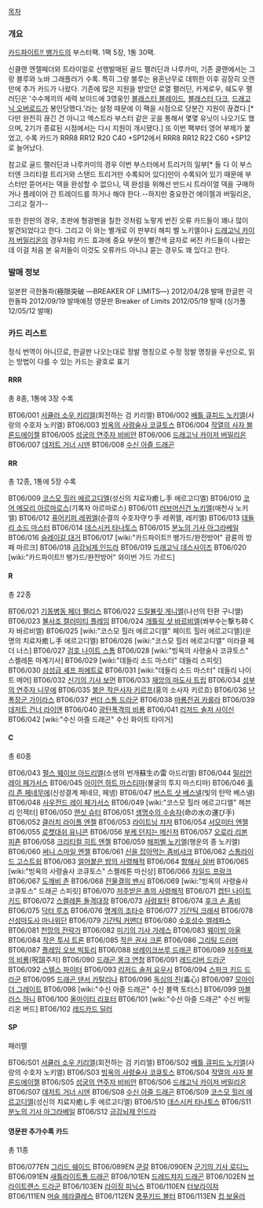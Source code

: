 [[목차]]

=== 개요 ===
[[카드파이트!! 뱅가드]]의 부스터팩. 1팩 5장, 1통 30팩.

신클랜 엔젤페더와 트라이얼로 선행발매된 골드 팰러딘과 나루카미, 기존 클랜에서는 그랑 블루와 노바 그래플러가 수록. 특히 그랑 블루는 용혼난무로 데뷔한 이후 굉장히 오랜만에 추가 카드가 나왔다. 기존에 많은 지원을 받았던 로열 팰러딘, 카게로우, 쉐도우 팰러딘은 '수수께끼의 세력 보이드에 3영웅인 [[블래스터 블레이드]], [[블래스터 다크]], [[드래고닉 오버로드]]가 봉인당했다.'라는 설정 때문에 이 팩을 시점으로 당분간 지원이 끊겼다.[* 다만 완전히 끊긴 건 아니고 엑스트라 부스터 같은 곳을 통해서 몇몇 유닛이 나오기도 했으며, 2기가 종료된 시점에서는 다시 지원이 개시됐다.] 또 이번 팩부터 영어 부제가 붙었고, 수록 카드가 RRR8 RR12 R20 C40 +SP12에서 RRR8 RR12 R22 C60 +SP12로 늘어났다. 

참고로 골드 팰러딘과 나루카미의 경우 이번 부스터에서 트리거의 일부[* 둘 다 이 부스터엔 크리티컬 트리거와 스탠드 트리거만 수록되어 있다]만이 수록되어 있기 때문에 부스터만 뜯어서는 덱을 완성할 수 없으니, 덱 완성을 위해선 반드시 트라이얼 덱을 구매하거나 플레이어 간 트레이드를 하거나 해야 한다.--하지만 중요한건 에이젤과 버밀리온, 그리고 절가--

또한 한판의 경우, 초판에 형광펜을 칠한 것처럼 노랗게 번진 오류 카드들이 꽤나 많이 발견되었다고 한다. 그리고 이 와는 별개로 이 판부터 해피 벨 노키엘이나 [[드래고닉 카이저 버밀리온]]의 경우처럼 카드 효과에 중요 부분이 빨간색 글자로 써진 카드들이 나왔는데 이걸 처음 본 유저들이 이것도 오류카드 아니냐 묻는 경우도 꽤 있다고 한다.

=== 발매 정보 ===
일본판 극한돌파(極限突破 ―BREAKER OF LIMITS―) 2012/04/28 발매
한글판 극한돌파 2012/09/19 발매예정
영문판 Breaker of Limits 2012/05/19 발매 (싱가폴 12/05/12 발매)

=== 카드 리스트 ===
정식 번역이 아니므로, 한글판 나오는대로 정발 명칭으로 수정
정발 명칭을 우선으로, 읽는 방법이 다를 수 있는 카드는 괄호로 표기

==== RRR ====
총 8종, 1통에 3장 수록

BT06/001 [[서큘러 소우 키리엘]](회전하는 검 키리엘)
BT06/002 [[배틀 큐피드 노키엘]](사랑의 수호자 노키엘)
BT06/003 [[빙옥의 사령술사 코큐토스]]
BT06/004 [[작열의 사자 블론드에이젤]]
BT06/005 [[성궁의 연주자 비비안]]
BT06/006 [[드래고닉 카이저 버밀리온]]
BT06/007 [[데저트 거너 시덴]]
BT06/008 [[수신 아즐 드래곤]]

==== RR ====
총 12종, 1통에 5장 수록

BT06/009 [[코스모 힐러 에르고디엘]](성신의 치료자癒し手 에르고디엘)
BT06/010 [[코어 메모리 아르마로스]](기록자 아르마로스)
BT06/011 [[러브머신건 노키엘]](애천사 노키엘)
BT06/012 [[퓨어키퍼 레퀴엘]](순결의 수호자守り手 레퀴엘, 레키엘)
BT06/013 [[데들리 소드 마스터]]
BT06/014 [[데스시커 타나토스]]
BT06/015 [[분노의 기사 아그라베일]]
BT06/016 [[슬레이갈 대거]]
BT06/017 [wiki:"카드파이트!! 뱅가드/완전방어" 광륜의 방패 마르크]
BT06/018 [[금강뇌제 인드라]]
BT06/019 [[드래고닉 데스사이즈]]
BT06/020 [wiki:"카드파이트!! 뱅가드/완전방어" 와이번 가드 가르드]

==== R ====
총 22종

BT06/021 [[기동병동 페더 팰리스]]
BT06/022 [[드릴뷸릿 게니엘]](나선의 탄환 구니엘)
BT06/023 [[불사조 캘러미티 플레임]]
BT06/024 [[개틀링 샷 바르비엘]](쏴부수는撃ち砕く자 바르비엘)
BT06/025 [wiki:"코스모 힐러 에르고디엘" 페이트 힐러 에르고디엘](운명의 치료자癒し手 에르고디엘)
BT06/026 [wiki:"코스모 힐러 에르고디엘" 미라클 페더 너스]
BT06/027 [[검호 나이트 스톰]]
BT06/028 [wiki:"빙옥의 사령술사 코큐토스" 스켈레톤 마계기사]
BT06/029 [wiki:"데들리 소드 마스터" 데들리 스피릿]
BT06/030 [[삼성급 셰프 피에트로]]
BT06/031 [wiki:"데들리 소드 마스터" 데들리 나이트 메어]
BT06/032 [[신기의 기사 보먼]]
BT06/033 [[재앙의 마도사 트립]]
BT06/034 [[성부의 연주자 니무에]]
BT06/035 [[붉은 작은사자 키르프]](홍의 소사자 키르흐)
BT06/036 [[난폭장군 가이라스]]
BT06/037 [[썬더 스톰 드라군]]
BT06/038 [[마룡전귀 카를라]]
BT06/039 [[데저트 건너 라이엔]]
BT06/040 [[광탄폭격의 비룡]]
BT06/041 [[리저드 솔저 사이신]]
BT06/042 [wiki:"수신 아즐 드래곤" 수신 화이트 타이거]

==== C ====
총 60종

BT06/043 [[펄스 웨이브 아드리엘]](소생의 번개蘇生の雷 아드리엘)
BT06/044 [[밀리언 레이 페가서스]]
BT06/045 [[아이언 하트 마스티마]](불굴의 투지 마스티마)
BT06/046 [[홀리 존 페네무에]](신성결계 페네므, 페넴)
BT06/047 [[버스트 샷 베스넬]](빛의 탄막 베스넬)
BT06/048 [[사우전드 레이 페가서스]]
BT06/049 [wiki:"코스모 힐러 에르고디엘" 헤븐리 인젝터]
BT06/050 [[랜싯 슈터]]
BT06/051 [[생명수의 수송자]](命の水の運び手)
BT06/052 [[클러치 라이플 엔젤]]
BT06/053 [[라이트닝 챠저]]
BT06/054 [[서모미터 엔젤]]
BT06/055 [[로켓대쉬 유니콘]]
BT06/056 [[부케 던지는 메신저]]
BT06/057 [[오로라 리본 피죤]]
BT06/058 [[크리티컬 히트 엔젤]]
BT06/059 [[해피벨 노키엘]](행운의 종 노키엘)
BT06/060 [[써니 스마일 엔젤]]
BT06/061 [[신을 잡아먹는 좀비샤크]]
BT06/062 [[스톰라이드 고스트쉽]]
BT06/063 [[얼어붙은 밤의 사령해적]]
BT06/064 [[항해사 실버]]
BT06/065 [wiki:"빙옥의 사령술사 코큐토스" 스켈레톤 마신상]
BT06/066 [[차일드 프랑크]]
BT06/067 [[도깨비 존]]
BT06/068 [[잔물결의 밴시]]
BT06/069 [wiki:"빙옥의 사령술사 코큐토스" 드래곤 스피릿]
BT06/070 [[저주받은 총의 사령해적]]
BT06/071 [[캡틴 나이트 키드]]
BT06/072 [[스켈레톤 돌격대장]]
BT06/073 [[사령포탄]]
BT06/074 [[후크 손 좀비]]
BT06/075 [[닥터 루즈]]
BT06/076 [[명계의 조타수]]
BT06/077 [[기간틱 크래셔]]
BT06/078 [[신성마도사 마나위단]]
BT06/079 [[기간틱 커맨더]]
BT06/080 [[수호성수 엘레파스]]
BT06/081 [[천망의 전략가]]
BT06/082 [[미기의 기사 가레스]]
BT06/083 [[웨이빙 아울]]
BT06/084 [[작은 투사 트론]]
BT06/085 [[작은 권사 크론]]
BT06/086 [[그리팅 드러머]]
BT06/087 [[플레임 오브 빅토리]]
BT06/088 [[브레이크쓰루 드래곤]]
BT06/089 [[저주마포의 비룡]](呪詛주저)
BT06/090 [[드래곤 몽크 연청]]
BT06/091 [[레드리버 드라군]]
BT06/092 [[스텔스 파이터]]
BT06/093 [[리저드 솔저 요우시]]
BT06/094 [[스파크 키드 드라군]]
BT06/095 [[드래곤 댄서 카탈리나]]
BT06/096 [[독심의 진]](毒心)
BT06/097 [[모아이 더 그레이트]]
BT06/098 [wiki:"수신 아즐 드래곤" 수신 블랙 토터스]
BT06/099 [[마블러스 하니]]
BT06/100 [[올마이티 리포터]]
BT06/101 [wiki:"수신 아즐 드래곤" 수신 버밀리온 버드]
BT06/102 [[레드카드 딜러]]

==== SP ====
패러렐

BT06/S01 [[서큘러 소우 키리엘]](회전하는 검 키리엘)
BT06/S02 [[배틀 큐피드 노키엘]](사랑의 수호자 노키엘)
BT06/S03 [[빙옥의 사령술사 코큐토스]]
BT06/S04 [[작열의 사자 블론드에이젤]]
BT06/S05 [[성궁의 연주자 비비안]]
BT06/S06 [[드래고닉 카이저 버밀리온]]
BT06/S07 [[데저트 거너 시덴]]
BT06/S08 [[수신 아즐 드래곤]]
BT06/S09 [[코스모 힐러 에르고디엘]](성신의 치료자癒し手 에르고디엘)
BT06/S10 [[데스시커 타나토스]]
BT06/S11 [[분노의 기사 아그라베일]]
BT06/S12 [[금강뇌제 인드라]]

==== 영문판 추가수록 카드 ====
총 11종

BT06/077EN [[그리드 쉐이드]]
BT06/089EN [[쿤갈]]
BT06/090EN [[군기의 기사 로디느]]
BT06/091EN [[새틀라이트폴 드래곤]]
BT06/101EN [[드레드챠지 드래곤]]
BT06/102EN [[브라이트랜스 드라군]]
BT06/103EN [[라이징 피닉스]]
BT06/110EN [[터보라이저]]
BT06/111EN [[머슬 헤라클레스]]
BT06/112EN [[쿵푸키드 볼터]]
BT06/113EN [[컵 보울러]]

